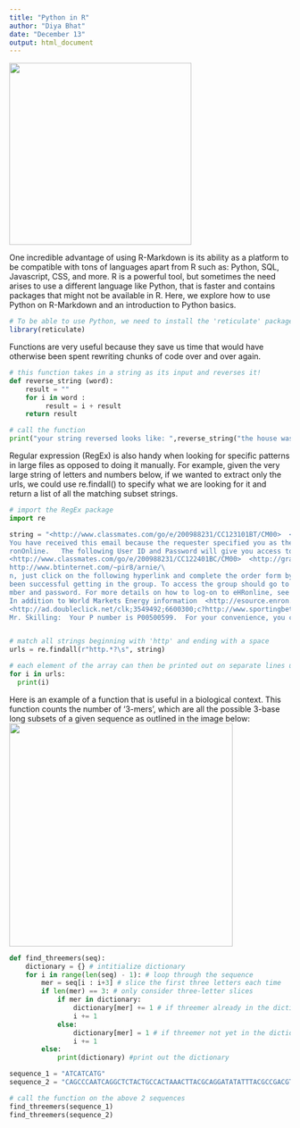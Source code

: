 ```yaml
---
title: "Python in R"
author: "Diya Bhat"
date: "December 13"
output: html_document
---
```

![](/blog/PythoninR_files/snake_animated.jpg){width=326px height=326px}

One incredible advantage of using R-Markdown is its ability as a platform to be compatible with tons of languages apart from R such as: Python, SQL, Javascript, CSS, and more. R is a powerful tool, but sometimes the need arises to use a different language like Python, that is faster and contains packages that might not be available in R.
Here, we explore how to use Python on R-Markdown and an introduction to Python basics.

```r
# To be able to use Python, we need to install the 'reticulate' package which makes Python and R interoperable
library(reticulate)
```

Functions are very useful because they save us time that would have otherwise been spent rewriting chunks of code over and over again.

```python
# this function takes in a string as its input and reverses it!
def reverse_string (word):
    result = ""
    for i in word :
         result = i + result
    return result      

# call the function
print("your string reversed looks like: ",reverse_string("the house was made of jellybeans"))

```
Regular expression (RegEx) is also handy when looking for specific patterns in large files as opposed to doing it manually. For example, given the very large string of letters and numbers below, if we wanted to extract only the urls, we could use re.findall() to specify what we are looking for it and return a list of all the matching subset strings. 

```python
# import the RegEx package 
import re

string = "<http://www.classmates.com/go/e/200988231/CC123101BT/CM00>  <http://graphics.classmates.com/graphics/spacer.gif>  <http://graphics.classmates.com/graphics/sp \
You have received this email because the requester specified you as their Manager. Please click http://itcapps.corp.enron.com/srrs/auth/emailLink.asp?ID=000000000053239&Page=Approval to review and act upon this request.     Request ID          : 000000000053239 Request Create Date\
ronOnline.   The following User ID and Password will give you access to live prices on the web-site http://www.enrononline.com.  User ID: ADM40601 Password: WELCOME!   (note these are case sensitive)    Please keep your User I\
<http://www.classmates.com/go/e/200988231/CC122401BC/CM00>  <http://graphics.classmates.com/graphics/spacer.gif>  <http://graphics.classmates.com/graphics/sp\
http://www.btinternet.com/~pir8/arnie/\
n, just click on the following hyperlink and complete the order form by Tuesday February 12, 2002.  http://zzz1.net/rd/rd.asp?ZXU=562&ZXD=1471085&UID=1471085  If you cannot link directly to the web site, simply cut and paste the address listed above into yo\
been successful getting in the group. To access the group should go to your web browser and type in http://www.egroups.com  The screen should show that you are a member of smu-betas group. When you replied to the original \
mber and password. For more details on how to log-on to eHRonline, see step-by-step instructions at http://isc.enron.com/site/doclibrary/user/ 2. Navigate to the pay advice using the following navigation menus: ? Pay Information ? Paycheck I\
In addition to World Markets Energy information  <http://esource.enron.com/worldmarket.asp> and Country Analysis and Forecasting, <http://esource.enron.com/worldmarket_CountryAnalysis.asp>  \
<http://ad.doubleclick.net/clk;3549492;6600300;c?http://www.sportingbetusa.com/english/casino/casinonew-fr.asp?isLogged=notlogged> A WEEKEND PAIR-A-DICE <http://ad.doubleclick.net/clk;3549492;6600300;c?http://www.sportingbetusa.c \
Mr. Skilling:  Your P number is P00500599.  For your convenience, you can also go to http://isc.enron.com/site/ under"


# match all strings beginning with 'http' and ending with a space
urls = re.findall(r"http.*?\s", string) 

# each element of the array can then be printed out on separate lines using a for loop
for i in urls:
  print(i)

```
Here is an example of a function that is useful in a biological context. This function counts the number of '3-mers', which are all the possible 3-base long subsets of a given sequence as outlined in the image below:
![](/blog/PythoninR_files/kmers.jpeg){width=400px height=400px}
```python

def find_threemers(seq):
    dictionary = {} # intitialize dictionary
    for i in range(len(seq) - 1): # loop through the sequence
        mer = seq[i : i+3] # slice the first three letters each time
        if len(mer) == 3: # only consider three-letter slices
            if mer in dictionary:
                dictionary[mer] += 1 # if threemer already in the dictionary, increase its frequency by 1
                i += 1
            else:
                dictionary[mer] = 1 # if threemer not yet in the dictionary, add it
                i += 1
        else:
            print(dictionary) #print out the dictionary

sequence_1 = "ATCATCATG"
sequence_2 = "CAGCCCAATCAGGCTCTACTGCCACTAAACTTACGCAGGATATATTTACGCCGACGTACT"

# call the function on the above 2 sequences
find_threemers(sequence_1)
find_threemers(sequence_2)
```
